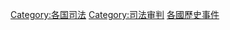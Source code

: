 {{Categories by country|nocat}}

[[Category:各国司法|Category:各国司法]]
[[Category:司法审判|Category:司法审判]]
[[Category:各國歷史事件|]]
